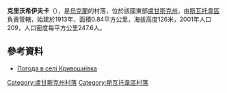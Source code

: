 {{coord|49|29|58|N|38|0|6|E|scale:100000|display=title}}

'''克里沃希伊夫卡'''（{{lang-uk|Кривошиївка}}），是[[烏克蘭|烏克蘭]]的村落，位於該國東部[[盧甘斯克州|盧甘斯克州]]，由[[斯瓦托韋區|斯瓦托韋區]]負責管轄，始建於1913年，面積0.84平方公里，海拔高度126米，2001年人口209，人口密度每平方公里247.6人。

==參考資料==
* [http://weather.in.ua/ua/lyganskaja/12298 Погода в селі Кривошиївка]

{{DEFAULTSORT:Кривошиївка}}
[[Category:盧甘斯克州村落|Category:盧甘斯克州村落]]
[[Category:斯瓦托韋區村落|Category:斯瓦托韋區村落]]


{{Luhansk-geo-stub}}